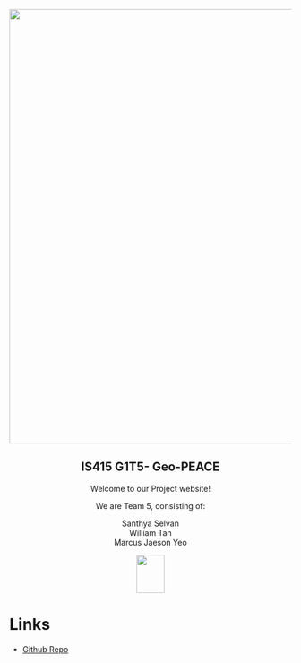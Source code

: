 ![](images/clipboard-2547028444.png){width="776"}

::: {style="text-align: center;"}
# IS415 G1T5- Geo-PEACE

Welcome to our Project website!

We are Team 5, consisting of:

Santhya Selvan\
William Tan\
Marcus Jaeson Yeo

![](images/clipboard-3137361860.png){width="50" height="68"}
:::

# Links

-   [Github Repo](https://github.com/WASDuser/is415-g1t5-gaaProj)
